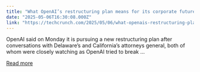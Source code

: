```yaml
---
title: "What OpenAI’s restructuring plan means for its corporate future"
date: "2025-05-06T16:30:08.000Z"
link: "https://techcrunch.com/2025/05/06/what-openais-restructuring-plan-means-for-its-corporate-future/"
---
```


OpenAI said on Monday it is pursuing a new restructuring plan after conversations with Delaware&#8217;s and California’s attorneys general, both of whom were closely watching as OpenAI tried to break ...

[Read more](https://techcrunch.com/2025/05/06/what-openais-restructuring-plan-means-for-its-corporate-future/)
